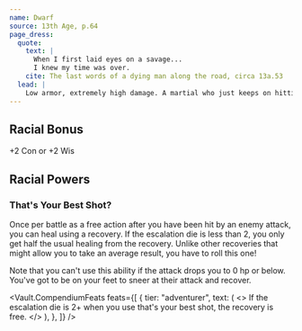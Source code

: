 ```yaml
---
name: Dwarf
source: 13th Age, p.64
page_dress:
  quote:
    text: |
      When I first laid eyes on a savage...
      I knew my time was over.
    cite: The last words of a dying man along the road, circa 13a.53
  lead: |
    Low armor, extremely high damage. A martial who just keeps on hitting—literally.
---
```


## Racial Bonus

+2 Con or +2 Wis

## Racial Powers

### That's Your Best Shot?

Once per battle as a free action after you have been hit by an enemy attack, you can heal using a recovery. If the escalation die is less than 2, you only get half the usual healing from the recovery. Unlike other recoveries that might allow you to take an average result, you have to roll this one!

Note that you can't use this ability if the attack drops you to 0 hp or below. You've got to be on your feet to sneer at their attack and recover.

<Vault.CompendiumFeats
  feats={[
    {
      tier: "adventurer",
      text: (
        <>
          If the escalation die is 2+ when you use that's your best shot, the
          recovery is free.
        </>
      ),
    },
  ]}
/>
